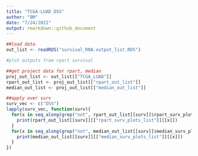 ```yaml
---
title: "TCGA-LUAD DSS"
author: "BM"
date: "7/24/2021"
output: rmarkdown::github_document
---
```


```r
##load data
out_list <- readRDS("survival_RNA.output_list.RDS")

#plot outputs from rpart survival

##get project data for rpart, median
proj_out_list <- out_list[["TCGA_LUAD"]]
rpart_out_list <- proj_out_list[["rpart_out_list"]]
median_out_list <- proj_out_list[["median_out_list"]]

##apply over surv
surv_vec <- c("DSS")
lapply(surv_vec, function(surv){
  for(x in seq_along(grep("not", rpart_out_list[[surv]]$rpart_surv_plots_list, invert = TRUE))){
    print(rpart_out_list[[surv]][["rpart_surv_plots_list"]][[x]])
  }
  for(x in seq_along(grep("not", median_out_list[[surv]]$median_surv_plots_list, invert = TRUE))){
    print(median_out_list[[surv]][["median_surv_plots_list"]][[x]])
  }
})
```
